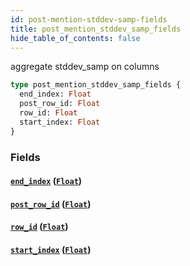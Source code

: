 ```yaml
---
id: post-mention-stddev-samp-fields
title: post_mention_stddev_samp_fields
hide_table_of_contents: false
---
```


aggregate stddev_samp on columns

```graphql
type post_mention_stddev_samp_fields {
  end_index: Float
  post_row_id: Float
  row_id: Float
  start_index: Float
}
```

### Fields

#### [`end_index`](#) ([`Float`](/07-graphql/scalars/float))

#### [`post_row_id`](#) ([`Float`](/07-graphql/scalars/float))

#### [`row_id`](#) ([`Float`](/07-graphql/scalars/float))

#### [`start_index`](#) ([`Float`](/07-graphql/scalars/float))
